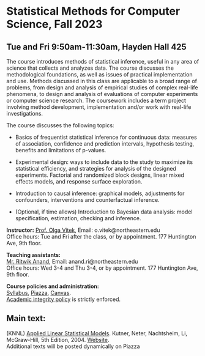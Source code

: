 <h1> Statistical Methods for Computer Science, Fall 2023 </h1>
<h2>Tue and Fri 9:50am-11:30am, Hayden Hall 425</h2>

The course introduces methods of statistical inference, useful in any area of science that collects and analyzes data. The course discusses the methodological foundations, as well as issues of practical implementation and use. Methods discussed in this class are applicable to a broad range of problems, from design and analysis of empirical studies of complex real-life phenomena, to design and analysis of evaluations of computer experiments or computer science research. The coursework includes a term project involving method development, implementation and/or work with real-life investigations.

The course discusses the following topics:

- Basics of frequentist statistical inference for continuous data: measures of association, confidence and prediction intervals, hypothesis testing, benefits and limitations of p-values.

- Experimental design: ways to include data to the study to maximize its statistical efficiency, and strategies for analysis of the designed experiments. Factorial and randomized block designs, linear mixed effects models, and response surface exploration.

- Introduction to causal inference: graphical models, adjustments for confounders, interventions and counterfactual inference.

- (Optional, if time allows) Introduction to Bayesian data analysis: model specification, estimation, checking and inference.

<p><strong>Instructor:</strong> [Prof. Olga Vitek](http://olga-vitek-lab.ccis.northeastern.edu/),
Email: o.vitek@northeastern.edu</br>
Office hours: Tue and Fri after the class, or by appointment. 177 Huntington Ave, 9th floor.</p>

<p><strong>Teaching assistants:</strong></br>
[Mr. Ritwik Anand](https://www.khoury.northeastern.edu/people/ritwik-anand/), 
Email: anand.ri@northeastern.edu</br>
Office hours: Wed 3-4 and Thu 3-4, or by appointment. 177 Huntington Ave, 9th floor.

<p><strong>Course policies and administration:</strong></br> [Syllabus](CS7200_Fall22_syllabus.pdf),  [Piazza](https://piazza.com/northeastern/fall2022/cs7200), 
[Canvas](https://canvas.northeastern.edu/).</br>
[Academic integrity policy](http://www.northeastern.edu/osccr/academic-integrity-policy/) is strictly enforced.</p> 

<h2>Main text:</h2>
<p>(KNNL) [Applied Linear Statistical Models](https://www.amazon.com/Applied-Linear-Statistical-Models-2013/dp/1259064743/). Kutner, Neter, Nachtsheim, Li, McGraw-Hill, 5th Edition, 2004. [Website](http://users.stat.ufl.edu/~rrandles/sta4210/Rclassnotes/data/textdatasets/index.html).</br>
Additional texts will be posted dynamically on Piazza
</p>
